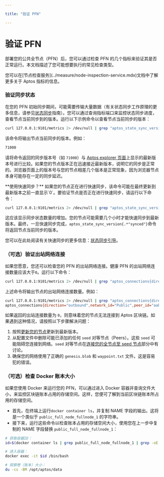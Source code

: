 ```yaml
---

title: "验证 PFN"

---
```



# 验证 PFN

部署您的公共全节点（PFN）后，您可以通过检查 PFN 的几个指标来验证其是否正常运行。本文档描述了您可能想要执行的常见检查类型。

<Callout type="info">
您可以在[节点检查服务](../measure/node-inspection-service.mdx)文档中了解更多关于 Aptos 指标的信息。
</Callout>

### 验证同步状态

在您的 PFN 初始同步期间，可能需要传输大量数据（有关状态同步工作原理的更多信息，请参见[状态同步](../configure/state-sync.mdx)指南）。您可以通过查询指标端口来监控状态同步进度，查看节点当前同步到的版本。运行以下示例命令以查看节点当前同步的版本：

```bash filename="Terminal"
curl 127.0.0.1:9101/metrics 2> /dev/null | grep "aptos_state_sync_version{.*\"synced\"}" | awk '{print $2}'
```

该命令将输出节点当前同步的版本。例如：

```bash filename="Terminal"
71000
```

请将命令返回的同步版本号（如 `71000`）与 [Aptos explorer 页面](https://explorer.aptoslabs.com/?network=mainnet)上显示的最新版本号进行比较。如果您的节点版本正在迅速接近最新版本，说明它的同步是正常的。浏览器页面上的版本号与您的节点相差几个版本是正常现象，因为浏览器节点本身可能存在一定的同步延迟。

<Callout type="warning">
**使用快速同步？**
如果您的节点正在进行快速同步，该命令可能在最终更新到最新版本之前一直显示`0`。要验证节点是否正在进行快速同步，请运行以下命令：

```bash filename="Terminal"
curl 127.0.0.1:9101/metrics 2> /dev/null | grep "aptos_state_sync_version{.*\"synced_states\"}" | awk '{print $2}'
```

这应该显示同步状态数量的增加。您的节点可能需要几个小时才能快速同步到最新版本。最终，一旦快速同步完成，`aptos_state_sync_version{.*"synced"}`命令将返回节点当前同步的版本。

您可以在此处阅读有关快速同步的更多信息：[状态同步引导](../configure/state-sync.mdx#bootstrapping-phase)。
</Callout>

### （可选）验证出站网络连接

如果您愿意，您还可以检查您的 PFN 的出站网络连接。健康 PFN 的出站网络连接数量应该大于`0`。运行以下命令：

```bash filename="Terminal"
curl 127.0.0.1:9101/metrics 2> /dev/null | grep "aptos_connections{direction=\"outbound\""
```

上述命令将输出节点的出站网络连接数量。例如：

```bash filename="Terminal"
curl 127.0.0.1:9101/metrics 2> /dev/null | grep "aptos_connections{direction=\"outbound\""
aptos_connections{direction="outbound",network_id="Public",peer_id="aabd651f",role_type="full_node"} 3
```

如果返回的出站连接数量为 `0`，则意味着您的节点无法连接到 Aptos 区块链。如果遇到这种情况，请按照以下步骤解决问题：

1. 按照[更新您的节点](modify/update-fullnode-with-new-releases.mdx)更新到最新版本。
2. 从配置文件中删除可能已添加的任何 `seed` 对等节点（Peers）。这些 `seed` 可能阻碍您连接到网络。`seed` 对等节点在[连接您的全节点至 seed 节点](../full-node/modify/fullnode-network-connections.mdx#connecting-your-fullnode-to-seed-peers)部分中有讨论。
3. 确保您的网络使用了正确的 `genesis.blob` 和 `waypoint.txt` 文件。这是容易犯的错误。

### （可选）检查 Docker 账本大小

如果您使用 Docker 来运行您的 PFN，可以通过进入 Docker 容器并查询文件大小，来监控区块链账本占用的存储空间。这样，您便可了解到当前区块链账本所占用的存储空间。

- 首先，在终端上运行`docker container ls`，并复制 NAME 字段的输出。这将是一个类似于 `public_full_node_fullnode_1` 的字符串。
- 接下来，运行这些命令以检查账本占用的存储空间大小，使用您在上一步中复制的 NAME 字段替换 `public_full_node_fullnode_1`：

```bash filename="Terminal"
# 获取容器ID：
id=$(docker container ls | grep public_full_node_fullnode_1 | grep -oE "^[0-9a-zA-Z]+")

# 进入容器：
docker exec -it $id /bin/bash

# 观察卷（账本）大小：
du -cs -BM /opt/aptos/data
```

[rest_spec]: https://github.com/aptos-labs/aptos-core/tree/main/api
[devnet_genesis]: https://devnet.aptoslabs.com/genesis.blob
[devnet_waypoint]: https://devnet.aptoslabs.com/waypoint.txt
[aptos-labs/aptos-core]: https://github.com/aptos-labs/aptos-core.git
[status dashboard]: https://status.devnet.aptos.dev
